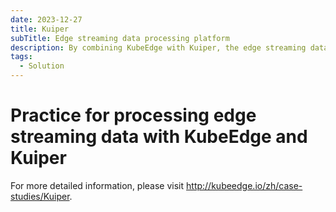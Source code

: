 ```yaml
---
date: 2023-12-27
title: Kuiper
subTitle: Edge streaming data processing platform
description: By combining KubeEdge with Kuiper, the edge streaming data processing platform offers the flexibility to establish rules, alerts, and message forwarding, as well as to achieve edge streaming data processing.
tags:
  - Solution
---
```


# Practice for processing edge streaming data with KubeEdge and Kuiper

For more detailed information, please visit http://kubeedge.io/zh/case-studies/Kuiper.